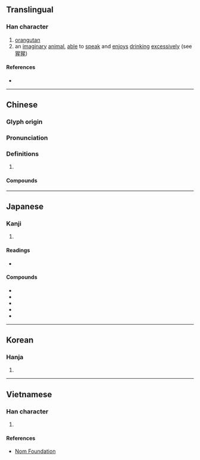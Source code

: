 {{also|狌}}
{{character info/new}}
==Translingual==

===Han character===
{{Han char|rn=94|rad=犬|as=09|sn=12|four=46214|canj=KHAHM|ids=⿰犭星}}

# [[orangutan]]
# an [[imaginary]] [[animal]], [[able]] to [[speak]] and [[enjoy]]s [[drink]]ing [[excessively]] (see [[猩猩]])

====References====
* {{Han ref|kx=0714.210|dkj=20528|dj=1126.180|hdz=21356.170|uh=7329|ud=29481|bh=B556|bd=46422}}

----

==Chinese==
{{zh-forms}}

===Glyph origin===
{{Han etym}}

===Pronunciation===
{{zh-pron
|m=xīng
|c=sing1
|mn=seng
|mc=y
|oc=y
|cat=n
}}

===Definitions===
{{zh-hanzi}}

# {{rfdef|zh}}

====Compounds====
{{zh-der|大猩猩|猩猩|猩猩木|猩猩草|猩紅|猩紅熱|猩脣|金剛猩猩|黑猩猩}}

----

==Japanese==

===Kanji===
{{ja-kanji|grade=|rs=犬09}}

# {{defn|lang=ja|sort=犬09}}

====Readings====
* {{ja-readings
|goon=[[しょう]] (shō)
|kanon=[[せい]] (sei)
|kun=[[あかいろ]] (akairo)}}

====Compounds====
* {{ja-r|黒猩々|くろしょうじょう|gloss=[[chimpanzee]]}}
* {{ja-r|猩紅熱|しょうこうねつ|gloss=[[scarlet fever]]}}
* {{ja-r|猩々|しょうじょう|gloss=[[orangutan]]; heavy drinker}}
* {{ja-r|猩々蠅|しょうじょうばえ|gloss=[[fruit fly]] of Drosophilidae}}
* {{ja-r|猩々緋|しょうじょうひ|gloss=}}

----

==Korean==

===Hanja===
{{ko-hanja|hangeul=성|eumhun=|rv=seong|mr=sŏng|y=seng}}

# {{defn|lang=ko|sort=犬09}}

----

==Vietnamese==

===Han character===
{{vi-readings|rs=犬09| hanviet = tinh}}

# {{defn|lang=vi|sort=犬09}}

====References====
* [http://nomfoundation.org/common/nom_details.php?codepoint=7329 Nom Foundation]